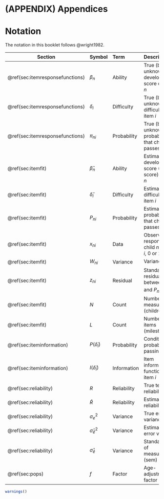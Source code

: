 # (APPENDIX) Appendices {.unnumbered}

# Notation {#ap:notation}

The notation in this booklet follows @wright1982.

| Section  | Symbol  | Term        | Description                                                   |
|----------|:--------|:------------|:--------------------------------------------------------------|
| \@ref(sec:itemresponsefunctions) | $\beta_n$               | Ability     | True (but unknown) developmental score of child $n$           |
| \@ref(sec:itemresponsefunctions) | $\delta_i$              | Difficulty  | True (but unknown) difficulty of item $i$                     |
| \@ref(sec:itemresponsefunctions) | $\pi_{ni}$              | Probability | True (but unknown) probability that child $n$ passes item $i$ |
| \@ref(sec:itemfit)               | $\hat\beta_n$           | Ability     | Estimated developmental score (D-score) of child $n$          |
| \@ref(sec:itemfit)               | $\hat\delta_i$          | Difficulty  | Estimated difficulty of item $i$                              |
| \@ref(sec:itemfit)               | $P_{ni}$                | Probability | Estimated probability that child $n$ passes item $i$          |
| \@ref(sec:itemfit)               | $x_{ni}$                | Data        | Observed response of child $n$ on item $i$, 0 or 1            |
| \@ref(sec:itemfit)               | $W_{ni}$                | Variance    | Variance of $x_{ni}$                                          |
| \@ref(sec:itemfit)               | $z_{ni}$                | Residual    | Standardized residual between $x_{ni}$ and $P_{ni}$           |
| \@ref(sec:itemfit)               | $N$                     | Count       | Number of measurements (children)                             |
| \@ref(sec:itemfit)               | $L$                     | Count       | Number of items (milestones)                                  |
| \@ref(sec:iteminformation)       | $P(\hat\delta_i)$       | Probability | Conditional probability of passing item $i$                   |
| \@ref(sec:iteminformation)       | $I(\hat\delta_i)$       | Information | Item information function of item $i$                         |
| \@ref(sec:reliability)           | $R$                     | Reliability | True test reliability                                         |
| \@ref(sec:reliability)           | $\hat R$                | Reliability | Estimated test reliability                                    |
| \@ref(sec:reliability)           | $\sigma_e^2$            | Variance    | True error variance                                           |
| \@ref(sec:reliability)           | $\hat\sigma_{\hat e}^2$ | Variance    | Estimated error variance                                      |
| \@ref(sec:reliability)           | $\hat\sigma_{\hat e}$   | Variance    | Standard error of measurement (sem)                           |
| \@ref(sec:pops)                  | $f$                     | Factor      | Age-adjustment factor                                         |

```r
warnings()
```
